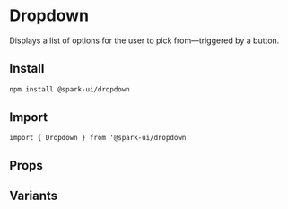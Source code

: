 


<Meta of={stories} />

# Dropdown

Displays a list of options for the user to pick from—triggered by a button.

## Install

```sh
npm install @spark-ui/dropdown
```

## Import

```tsx
import { Dropdown } from '@spark-ui/dropdown'
```

## Props

<ArgTypes of={Dropdown} />

## Variants

<Canvas of={stories.Default} />
